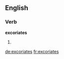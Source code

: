 ==English==

===Verb===
'''excoriates'''

# {{third-person singular of|[[excoriate]]}}

[[de:excoriates]]
[[fr:excoriates]]